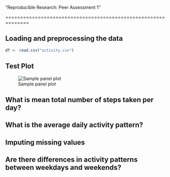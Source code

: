 "Reproducible Research: Peer Assessment 1"

==============================================================


## Loading and preprocessing the data

```R
df <- read.csv("activity.csv")

```

## Test Plot

![Sample panel plot](instructions_fig/test1.png) 


## What is mean total number of steps taken per day?



## What is the average daily activity pattern?



## Imputing missing values



## Are there differences in activity patterns between weekdays and weekends?
